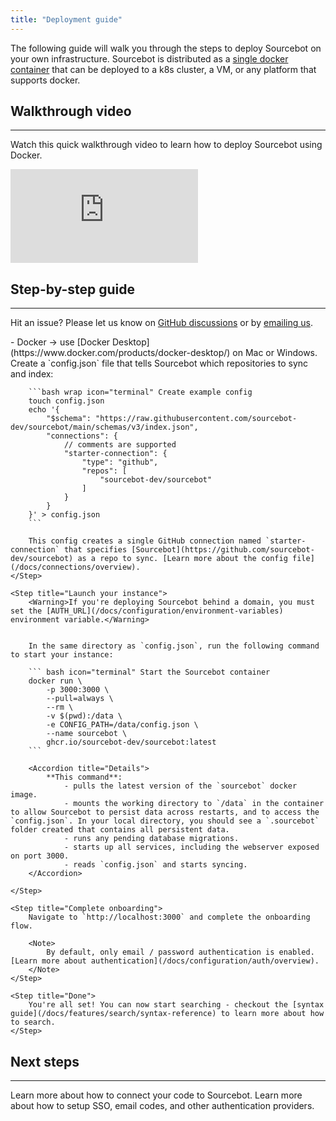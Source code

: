 ```yaml
---
title: "Deployment guide"
---
```



The following guide will walk you through the steps to deploy Sourcebot on your own infrastructure. Sourcebot is distributed as a [single docker container](/docs/overview#architecture) that can be deployed to a k8s cluster, a VM, or any platform that supports docker.


## Walkthrough video
---

Watch this quick walkthrough video to learn how to deploy Sourcebot using Docker.

<iframe
    src="https://youtube.com/embed/TPQh0z7Qcjg"
    title="YouTube video player"
    frameborder="0"
    allow="accelerometer; autoplay; clipboard-write; encrypted-media; gyroscope; picture-in-picture"
    allowfullscreen
    className="aspect-video w-full"
></iframe>

## Step-by-step guide
---

<Note>Hit an issue? Please let us know on [GitHub discussions](https://github.com/sourcebot-dev/sourcebot/discussions/categories/support) or by [emailing us](mailto:team@sourcebot.dev).</Note>

<Steps>
    <Step title="Requirements">
        - Docker -> use [Docker Desktop](https://www.docker.com/products/docker-desktop/) on Mac or Windows.
    </Step>
    <Step title="Create a config.json">
        Create a `config.json` file that tells Sourcebot which repositories to sync and index:

        ```bash wrap icon="terminal" Create example config
        touch config.json
        echo '{
            "$schema": "https://raw.githubusercontent.com/sourcebot-dev/sourcebot/main/schemas/v3/index.json",
            "connections": {
                // comments are supported 
                "starter-connection": {
                    "type": "github",
                    "repos": [
                        "sourcebot-dev/sourcebot"
                    ]
                }
            }
        }' > config.json
        ```

        This config creates a single GitHub connection named `starter-connection` that specifies [Sourcebot](https://github.com/sourcebot-dev/sourcebot) as a repo to sync. [Learn more about the config file](/docs/connections/overview).
    </Step>

    <Step title="Launch your instance">
        <Warning>If you're deploying Sourcebot behind a domain, you must set the [AUTH_URL](/docs/configuration/environment-variables) environment variable.</Warning>


        In the same directory as `config.json`, run the following command to start your instance:

        ``` bash icon="terminal" Start the Sourcebot container
        docker run \
            -p 3000:3000 \
            --pull=always \
            --rm \
            -v $(pwd):/data \
            -e CONFIG_PATH=/data/config.json \
            --name sourcebot \
            ghcr.io/sourcebot-dev/sourcebot:latest
        ```

        <Accordion title="Details">
            **This command**:
                - pulls the latest version of the `sourcebot` docker image.
                - mounts the working directory to `/data` in the container to allow Sourcebot to persist data across restarts, and to access the `config.json`. In your local directory, you should see a `.sourcebot` folder created that contains all persistent data.
                - runs any pending database migrations.
                - starts up all services, including the webserver exposed on port 3000.
                - reads `config.json` and starts syncing.
        </Accordion>

    </Step>

    <Step title="Complete onboarding">
        Navigate to `http://localhost:3000` and complete the onboarding flow.

        <Note>
            By default, only email / password authentication is enabled. [Learn more about authentication](/docs/configuration/auth/overview).
        </Note>
    </Step>

    <Step title="Done">
        You're all set! You can now start searching - checkout the [syntax guide](/docs/features/search/syntax-reference) to learn more about how to search.
    </Step>
</Steps>

## Next steps
---

<CardGroup cols={2}>
    <Card title="Connecting your code" icon="code" href="/docs/connections/overview">
        Learn more about how to connect your code to Sourcebot.
    </Card>
    <Card title="Setup other authentication providers" icon="lock" href="/docs/configuration/auth/overview">
        Learn more about how to setup SSO, email codes, and other authentication providers.
    </Card>
</CardGroup>